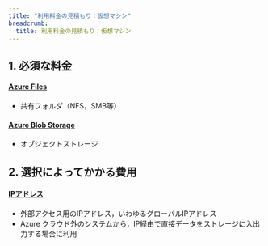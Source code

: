 ```yaml
---
title: "利用料金の見積もり：仮想マシン"
breadcrumb:
  title: 利用料金の見積もり：仮想マシン
---
```


## 1. 必須な料金

#### [Azure Files](https://azure.microsoft.com/ja-jp/pricing/details/storage/files/)
- 共有フォルダ（NFS，SMB等）

#### [Azure Blob Storage](https://azure.microsoft.com/ja-jp/pricing/details/storage/blobs/)
- オブジェクトストレージ

## 2. 選択によってかかる費用

#### [IPアドレス](https://azure.microsoft.com/ja-jp/pricing/details/ip-addresses/)
- 外部アクセス用のIPアドレス，いわゆるグローバルIPアドレス
- Azure クラウド外のシステムから，IP経由で直接データをストレージに入出力する場合に利用
